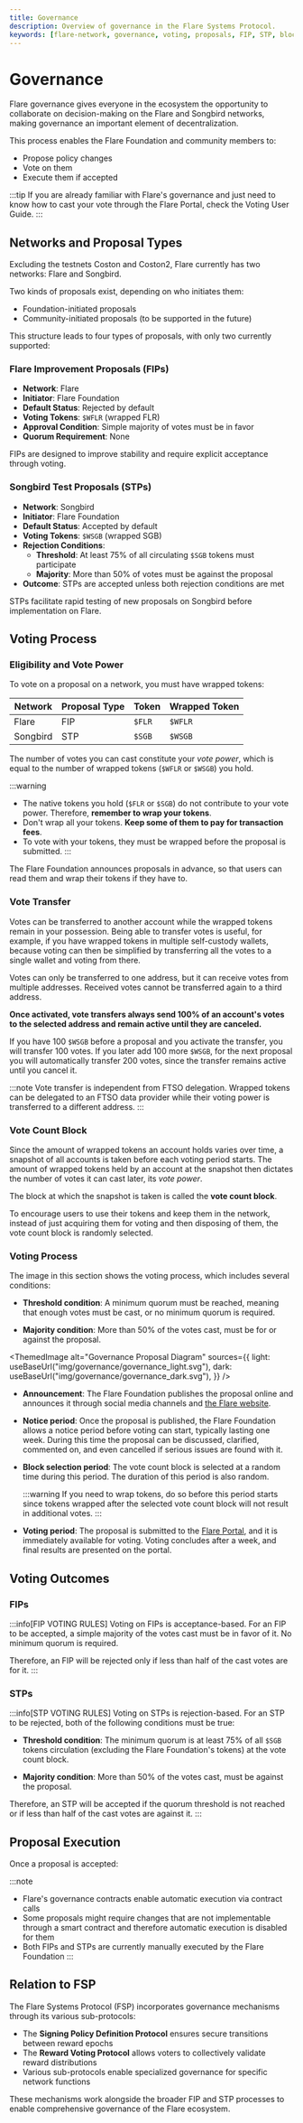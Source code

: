 ```yaml
---
title: Governance
description: Overview of governance in the Flare Systems Protocol.
keywords: [flare-network, governance, voting, proposals, FIP, STP, blockchain]
---
```



# Governance

Flare governance gives everyone in the ecosystem the opportunity to collaborate on decision-making on the Flare and Songbird networks, making governance an important element of decentralization.

This process enables the Flare Foundation and community members to:

- Propose policy changes
- Vote on them
- Execute them if accepted

:::tip
If you are already familiar with Flare's governance and just need to know how to cast your vote through the Flare Portal, check the Voting User Guide.
:::

## Networks and Proposal Types

Excluding the testnets Coston and Coston2, Flare currently has two networks: Flare and Songbird.

Two kinds of proposals exist, depending on who initiates them:

- Foundation-initiated proposals
- Community-initiated proposals (to be supported in the future)

This structure leads to four types of proposals, with only two currently supported:

### Flare Improvement Proposals (FIPs)

- **Network**: Flare
- **Initiator**: Flare Foundation
- **Default Status**: Rejected by default
- **Voting Tokens**: `$WFLR` (wrapped FLR)
- **Approval Condition**: Simple majority of votes must be in favor
- **Quorum Requirement**: None

FIPs are designed to improve stability and require explicit acceptance through voting.

### Songbird Test Proposals (STPs)

- **Network**: Songbird
- **Initiator**: Flare Foundation
- **Default Status**: Accepted by default
- **Voting Tokens**: `$WSGB` (wrapped SGB)
- **Rejection Conditions**:
  - **Threshold**: At least 75% of all circulating `$SGB` tokens must participate
  - **Majority**: More than 50% of votes must be against the proposal
- **Outcome**: STPs are accepted unless both rejection conditions are met

STPs facilitate rapid testing of new proposals on Songbird before implementation on Flare.

## Voting Process

### Eligibility and Vote Power

To vote on a proposal on a network, you must have wrapped tokens:

| Network  | Proposal Type | Token  | Wrapped Token |
| -------- | ------------- | ------ | ------------- |
| Flare    | FIP           | `$FLR` | `$WFLR`       |
| Songbird | STP           | `$SGB` | `$WSGB`       |

The number of votes you can cast constitute your _vote power_, which is equal to the number of wrapped tokens (`$WFLR` or `$WSGB`) you hold.

:::warning

- The native tokens you hold (`$FLR` or `$SGB`) do not contribute to your vote power. Therefore, **remember to wrap your tokens**.
- Don't wrap all your tokens. **Keep some of them to pay for transaction fees**.
- To vote with your tokens, they must be wrapped before the proposal is submitted.
  :::

The Flare Foundation announces proposals in advance, so that users can read them and wrap their tokens if they have to.

### Vote Transfer

Votes can be transferred to another account while the wrapped tokens remain in your possession. Being able to transfer votes is useful, for example, if you have wrapped tokens in multiple self-custody wallets, because voting can then be simplified by transferring all the votes to a single wallet and voting from there.

Votes can only be transferred to one address, but it can receive votes from multiple addresses. Received votes cannot be transferred again to a third address.

**Once activated, vote transfers always send 100% of an account's votes to the selected address and remain active until they are canceled.**

If you have 100 `$WSGB` before a proposal and you activate the transfer, you will transfer 100 votes. If you later add 100 more `$WSGB`, for the next proposal you will automatically transfer 200 votes, since the transfer remains active until you cancel it.

:::note
Vote transfer is independent from FTSO delegation. Wrapped tokens can be delegated to an FTSO data provider while their voting power is transferred to a different address.
:::

### Vote Count Block

Since the amount of wrapped tokens an account holds varies over time, a snapshot of all accounts is taken before each voting period starts. The amount of wrapped tokens held by an account at the snapshot then dictates the number of votes it can cast later, its _vote power_.

The block at which the snapshot is taken is called the **vote count block**.

To encourage users to use their tokens and keep them in the network, instead of just acquiring them for voting and then disposing of them, the vote count block is randomly selected.

### Voting Process

The image in this section shows the voting process, which includes several conditions:

- **Threshold condition**: A minimum quorum must be reached, meaning that enough votes must be cast, or no minimum quorum is required.

- **Majority condition**: More than 50% of the votes cast, must be for or against the proposal.

<ThemedImage
  alt="Governance Proposal Diagram"
  sources={{
    light: useBaseUrl("img/governance/governance_light.svg"),
    dark: useBaseUrl("img/governance/governance_dark.svg"),
  }}
/>

- **Announcement**: The Flare Foundation publishes the proposal online and announces it through social media channels and [the Flare website](https://flare.network).

- **Notice period**: Once the proposal is published, the Flare Foundation allows a notice period before voting can start, typically lasting one week. During this time the proposal can be discussed, clarified, commented on, and even cancelled if serious issues are found with it.

- **Block selection period**: The vote count block is selected at a random time during this period. The duration of this period is also random.

  :::warning
  If you need to wrap tokens, do so before this period starts since tokens wrapped after the selected vote count block will not result in additional votes.
  :::

- **Voting period**: The proposal is submitted to the [Flare Portal](https://portal.flare.network), and it is immediately available for voting. Voting concludes after a week, and final results are presented on the portal.

## Voting Outcomes

### FIPs

:::info[FIP VOTING RULES]
Voting on FIPs is acceptance-based. For an FIP to be accepted, a simple majority of the votes cast must be in favor of it. No minimum quorum is required.

Therefore, an FIP will be rejected only if less than half of the cast votes are for it.
:::

### STPs

:::info[STP VOTING RULES]
Voting on STPs is rejection-based. For an STP to be rejected, both of the following conditions must be true:

- **Threshold condition**: The minimum quorum is at least 75% of all `$SGB` tokens circulation (excluding the Flare Foundation's tokens) at the vote count block.

- **Majority condition**: More than 50% of the votes cast, must be against the proposal.

Therefore, an STP will be accepted if the quorum threshold is not reached or if less than half of the cast votes are against it.
:::

## Proposal Execution

Once a proposal is accepted:

:::note

- Flare's governance contracts enable automatic execution via contract calls
- Some proposals might require changes that are not implementable through a smart contract and therefore automatic execution is disabled for them
- Both FIPs and STPs are currently manually executed by the Flare Foundation
  :::

## Relation to FSP

The Flare Systems Protocol (FSP) incorporates governance mechanisms through its various sub-protocols:

- The **Signing Policy Definition Protocol** ensures secure transitions between reward epochs
- The **Reward Voting Protocol** allows voters to collectively validate reward distributions
- Various sub-protocols enable specialized governance for specific network functions

These mechanisms work alongside the broader FIP and STP processes to enable comprehensive governance of the Flare ecosystem.
